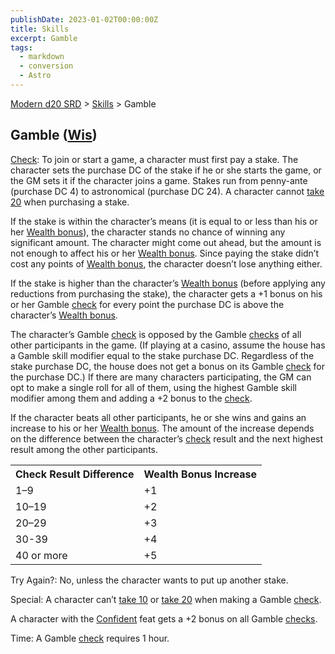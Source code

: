 ```yaml
---
publishDate: 2023-01-02T00:00:00Z
title: Skills
excerpt: Gamble
tags:
  - markdown
  - conversion
  - Astro
---
```


[Modern d20 SRD](/#modernD20) > [Skills](modern-d20-srd-skills-index) > Gamble

## Gamble ([Wis](modern-d20-srd-basics-ability-scores))

[Check](modern-d20-srd-skills-skill-basics-php#skill-check-index): To join or
start a game, a character must first pay a stake. The character sets the
purchase DC of the stake if he or she starts the game, or the GM sets it if
the character joins a game. Stakes run from penny-ante (purchase DC 4) to
astronomical (purchase DC 24). A character cannot [take 20](modern-d20-srd-skills-skill-basics-php#take20-index) when purchasing a stake.

If the stake is within the character’s means (it is equal to or less than his
or her [Wealth bonus](modern-d20-srd-wealth-wealth-bonus)), the character
stands no chance of winning any significant amount. The character might come
out ahead, but the amount is not enough to affect his or her [Wealth bonus](modern-d20-srd-wealth-wealth-bonus). Since paying the stake didn’t cost
any points of [Wealth bonus](modern-d20-srd-wealth-wealth-bonus), the
character doesn’t lose anything either.

If the stake is higher than the character’s [Wealth bonus](modern-d20-srd-wealth-wealth-bonus) (before applying any reductions from purchasing the
stake), the character gets a +1 bonus on his or her Gamble
[check](modern-d20-srd-skills-skill-basics-php#skill-check-index) for every
point the purchase DC is above the character’s [Wealth bonus](modern-d20-srd-wealth-wealth-bonus).

The character’s Gamble [check](modern-d20-srd-skills-skill-basics-php#skill-check-index) is opposed by the Gamble [checks](modern-d20-srd-skills-skill-basics-php#skill-check-index) of all other participants in the game. (If
playing at a casino, assume the house has a Gamble skill modifier equal to the
stake purchase DC. Regardless of the stake purchase DC, the house does not get
a bonus on its Gamble [check](modern-d20-srd-skills-skill-basics-php#skill-check-index) for the purchase DC.) If there are many characters participating,
the GM can opt to make a single roll for all of them, using the highest Gamble
skill modifier among them and adding a +2 bonus to the [check](modern-d20-srd-skills-skill-basics-php#skill-check-index).

If the character beats all other participants, he or she wins and gains an
increase to his or her [Wealth bonus](modern-d20-srd-wealth-wealth-bonus). The
amount of the increase depends on the difference between the character’s
[check](modern-d20-srd-skills-skill-basics-php#skill-check-index) result and
the next highest result among the other participants.


<table> <tr><th> Check Result Difference</th><th> Wealth Bonus Increase</th> </tr> <tr><td> 1–9</td><td> +1 </td></tr> <tr class="shaded"><td> 10–19</td><td> +2 </td></tr> <tr><td> 20–29</td><td> +3 </td></tr> <tr class="shaded"><td> 30-39</td><td> +4 </td></tr> <tr><td> 40 or more</td><td> +5 </td></tr> </table>


Try Again?: No, unless the character wants to put up another stake.

Special: A character can’t [take 10](modern-d20-srd-skills-skill-basics-php#take10-index) or [take 20](modern-d20-srd-skills-skill-basics-php#take20-index) when making a Gamble [check](modern-d20-srd-skills-skill-basics-php#skill-check-index).

A character with the [Confident](modern-d20-srd-feats-confident) feat gets a
+2 bonus on all Gamble [checks](modern-d20-srd-skills-skill-basics-php#skill-check-index).

Time: A Gamble [check](modern-d20-srd-skills-skill-basics-php#skill-check-index) requires 1 hour.

